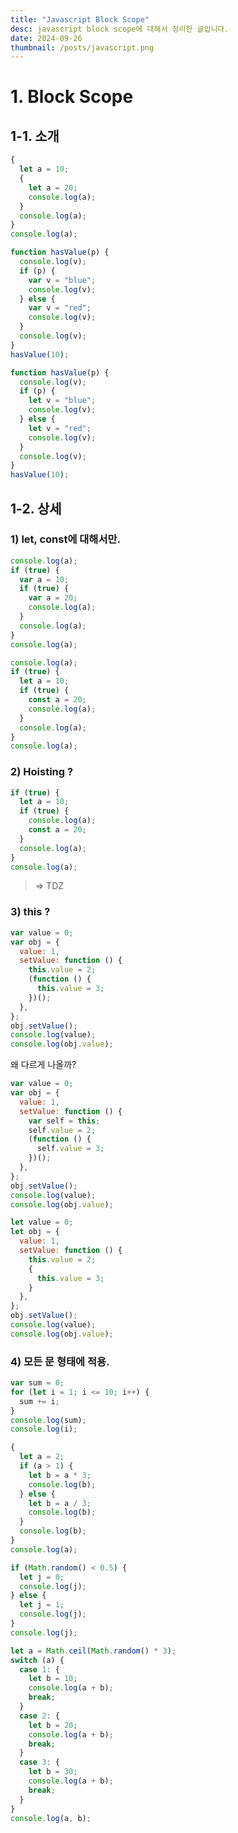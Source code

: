 ```yaml
---
title: "Javascript Block Scope"
desc: javascript block scope에 대해서 정리한 글입니다.
date: 2024-09-26
thumbnail: /posts/javascript.png
---
```


# 1. Block Scope

## 1-1. 소개

```js
{
  let a = 10;
  {
    let a = 20;
    console.log(a);
  }
  console.log(a);
}
console.log(a);
```

```js
function hasValue(p) {
  console.log(v);
  if (p) {
    var v = "blue";
    console.log(v);
  } else {
    var v = "red";
    console.log(v);
  }
  console.log(v);
}
hasValue(10);
```

```js
function hasValue(p) {
  console.log(v);
  if (p) {
    let v = "blue";
    console.log(v);
  } else {
    let v = "red";
    console.log(v);
  }
  console.log(v);
}
hasValue(10);
```

## 1-2. 상세

### 1) let, const에 대해서만.

```js
console.log(a);
if (true) {
  var a = 10;
  if (true) {
    var a = 20;
    console.log(a);
  }
  console.log(a);
}
console.log(a);
```

```js
console.log(a);
if (true) {
  let a = 10;
  if (true) {
    const a = 20;
    console.log(a);
  }
  console.log(a);
}
console.log(a);
```

### 2) Hoisting ?

```js
if (true) {
  let a = 10;
  if (true) {
    console.log(a);
    const a = 20;
  }
  console.log(a);
}
console.log(a);
```

> => TDZ

### 3) this ?

```js
var value = 0;
var obj = {
  value: 1,
  setValue: function () {
    this.value = 2;
    (function () {
      this.value = 3;
    })();
  },
};
obj.setValue();
console.log(value);
console.log(obj.value);
```

왜 다르게 나올까?

```js
var value = 0;
var obj = {
  value: 1,
  setValue: function () {
    var self = this;
    self.value = 2;
    (function () {
      self.value = 3;
    })();
  },
};
obj.setValue();
console.log(value);
console.log(obj.value);
```

```js
let value = 0;
let obj = {
  value: 1,
  setValue: function () {
    this.value = 2;
    {
      this.value = 3;
    }
  },
};
obj.setValue();
console.log(value);
console.log(obj.value);
```

### 4) 모든 문 형태에 적용.

```js
var sum = 0;
for (let i = 1; i <= 10; i++) {
  sum += i;
}
console.log(sum);
console.log(i);
```

```js
{
  let a = 2;
  if (a > 1) {
    let b = a * 3;
    console.log(b);
  } else {
    let b = a / 3;
    console.log(b);
  }
  console.log(b);
}
console.log(a);
```

```js
if (Math.random() < 0.5) {
  let j = 0;
  console.log(j);
} else {
  let j = 1;
  console.log(j);
}
console.log(j);
```

```js
let a = Math.ceil(Math.random() * 3);
switch (a) {
  case 1: {
    let b = 10;
    console.log(a + b);
    break;
  }
  case 2: {
    let b = 20;
    console.log(a + b);
    break;
  }
  case 3: {
    let b = 30;
    console.log(a + b);
    break;
  }
}
console.log(a, b);
```
